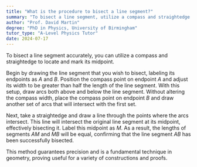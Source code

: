 ```yaml
---
title: "What is the procedure to bisect a line segment?"
summary: "To bisect a line segment, utilize a compass and straightedge to accurately locate and mark the midpoint."
author: "Prof. David Martin"
degree: "PhD in Physics, University of Birmingham"
tutor_type: "A-Level Physics Tutor"
date: 2024-07-17
---
```


To bisect a line segment accurately, you can utilize a compass and straightedge to locate and mark its midpoint.

Begin by drawing the line segment that you wish to bisect, labeling its endpoints as $A$ and $B$. Position the compass point on endpoint $A$ and adjust its width to be greater than half the length of the line segment. With this setup, draw arcs both above and below the line segment. Without altering the compass width, place the compass point on endpoint $B$ and draw another set of arcs that will intersect with the first set.

Next, take a straightedge and draw a line through the points where the arcs intersect. This line will intersect the original line segment at its midpoint, effectively bisecting it. Label this midpoint as $M$. As a result, the lengths of segments $AM$ and $MB$ will be equal, confirming that the line segment $AB$ has been successfully bisected.

This method guarantees precision and is a fundamental technique in geometry, proving useful for a variety of constructions and proofs.
    